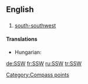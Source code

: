 ==English==

==={{abbreviation}}===
{{infl|en|abbreviation}}

# [[south-southwest]]

====Translations====
{{trans-top|south-southwest}}
* Hungarian: {{t-|hu|DDNy}}
{{trans-mid}}
{{trans-bottom}}

[[Category:Compass points]]

[[de:SSW]]
[[fr:SSW]]
[[ru:SSW]]
[[tr:SSW]]